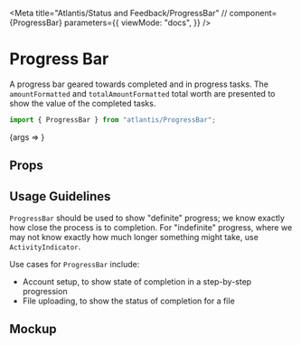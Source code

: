 
<Meta
  title="Atlantis/Status and Feedback/ProgressBar"
  // component={ProgressBar}
  parameters={{
    viewMode: "docs",
  }}
/>

# Progress Bar

A progress bar geared towards completed and in progress tasks. The
`amountFormatted` and `totalAmountFormatted` total worth are presented to show
the value of the completed tasks.

```ts
import { ProgressBar } from "atlantis/ProgressBar";
```

<Canvas>
  <Story
    name="default"
    args={{
      total: 5,
      current: 1,
      inProgress: 2,
      loading: false,
      amountFormatted: "$10",
      totalAmountFormatted: "$100",
      reverseTheme: true,
    }}
  >
    {args => <ProgressBar {...args} />}
  </Story>
</Canvas>

## Props

<ArgsTable of={ProgressBar} />

## Usage Guidelines

`ProgressBar` should be used to show "definite" progress; we know exactly how
close the process is to completion. For "indefinite" progress, where we may not
know exactly how much longer something might take, use `ActivityIndicator`.

Use cases for `ProgressBar` include:

- Account setup, to show state of completion in a step-by-step progression
- File uploading, to show the status of completion for a file

## Mockup

<Figma
  collapsable
  url="https://www.figma.com/file/avvgu5SkbBvS8lGVePBsqO/%F0%9F%92%99-Product%2FMobile?node-id=20794%3A126696"
/>
